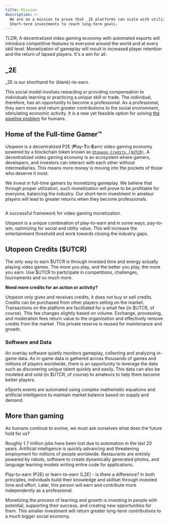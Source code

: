 ```yaml
---
title: Mission
description: >-
  We are on a mission to prove that _2E platforms can scale with utilization.
  Short-term investments to reach long-term goals.
---
```


TLDR; A decentralized video gaming economy with automated esports will introduce competitive features to everyone around the world and at every skill level. Monetization of gameplay will result in increased player retention and the return of lapsed players. It's a win for all.

## \_2E

\_2E is our shorthand for (blank)-to-earn.&#x20;

This social model involves rewarding or providing compensation to individuals learning or practicing a unique skill or trade. The individual, therefore, has an opportunity to become a professional. As a professional, they earn more and return greater contributions to the social environment, stimulating economic activity. It is a new yet feasible option for solving [the pipeline problem](motivation.md#the-pipeline-problem) for humans.&#x20;

## Home of the Full-time Gamer™

Utopeon is a decentralized P2E (**P**lay-**T**o-**E**arn) video gaming economy powered by a blockchain token known as [`Utopeon Credits ($UTCR)`](../usdutcr/). A decentralized video gaming economy is an ecosystem where gamers, developers, and investors can interact with each other without intermediaries. This means more money is moving into the pockets of those who deserve it most.

We invest in full-time gamers by monetizing gameplay. We believe that through proper utilization, such monetization will prove to be profitable for everyone, balancing the industry. Our short-term investment in amateur players will lead to greater returns when they become professionals.&#x20;

<img src="../../images/image (2).png" alt="" />

<p>A successful framework for video gaming monetization.</p>

Utopeon is a unique combination of play-to-earn and in some ways, pay-to-win, optimizing for social and utility value. This will increase the entertainment threshold and work towards closing the industry gaps.

## Utopeon Credits ($UTCR)

The only way to earn $UTCR is through invested time and energy actually playing video games. The more you play, and the better you play, the more you earn. Use $UTCR to participate in competitions, challenges, tournaments and so much more.&#x20;

**Need more credits for an action or activity?**&#x20;

Utopeon only gives and receives credits, it does not buy or sell credits. Credits can be purchased from other players selling on the market. Transactions on the platform are facilitated for a small fee (in $UTCR, of course). This fee changes slightly based on volume. Exchange, processing, and moderation fees return value to the organization and effectively remove credits from the market. This private reserve is reused for maintenance and growth.

### Software and Data

An overlay software quietly monitors gameplay, collecting and analyzing in-game data. As in-game data is gathered across thousands of games and millions of players worldwide, there is an opportunity to leverage the data such as discovering unique talent quickly and easily. This data can also be modeled and sold (in $UTCR, of course) to amateurs to help them become better players.

eSports events are automated using complex mathematic equations and artificial intelligence to maintain market balance based on supply and demand.

## More than gaming

As humans continue to evolve, we must ask ourselves what does the future hold for us?&#x20;

Roughly 1.7 million jobs have been lost due to automation in the last 20 years. Artificial intelligence is quickly advancing and threatening employment for millions of people worldwide. Restaurants are entirely powered by robots, software to create dynamically generated photos, and language learning models writing entire code for applications.

Play-to-earn (P2E) or learn-to-earn (L2E) - is there a difference? In both principles, individuals build their knowledge and skillset through invested time and effort. Later, this person will earn and contribute more independently as a professional.

Monetizing the process of learning and growth is investing in people with potential, supporting their success, and creating new opportunities for them. This smaller investment will return greater long-term contributions to a much bigger social economy.&#x20;
